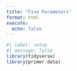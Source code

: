 ```yaml
---
title: "Five Parameters"
format: html
execute:
  echo: false
---
```


```r
#| label: setup
#| message: false
library(tidyverse)
library(primer.data)
```

